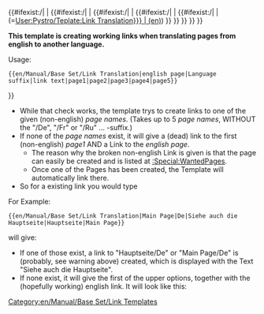 <includeonly><span><!--
-->{{#ifexist:{{{4}}}/{{ucfirst:{{{2}}}}}| [[{{{4}}}/{{ucfirst:{{{2}}}}} |{{{3}}}]] |<!--
  -->{{#ifexist:{{{5}}}/{{ucfirst:{{{2}}}}}| [[{{{5}}}/{{ucfirst:{{{2}}}}} |{{{3}}}]] |<!--
    -->{{#ifexist:{{{6}}}/{{ucfirst:{{{2}}}}}| [[{{{6}}}/{{ucfirst:{{{2}}}}} |{{{3}}}]] |<!--
      -->{{#ifexist:{{{7}}}/{{ucfirst:{{{2}}}}}| [[{{{7}}}/{{ucfirst:{{{2}}}}} |{{{3}}}]] |<!--
        -->{{#ifexist:{{{8}}}/{{ucfirst:{{{2}}}}}| [[{{{8}}}/{{ucfirst:{{{2}}}}} |{{{3}}}]] |<!--
          -->[[{{{4}}}/{{ucfirst:{{{2}}}}} |{{{3}}}]] (=[[{{{1|User:Pystro/Teplate:Link Translation}}} |{{{1|No original link defined!!!}}} (en)]])<!--
        -->}}<!--
      -->}}<!--
    -->}}<!--
  -->}}<!--
-->}}<!--
--></span></includeonly><noinclude>

'''This template is creating working links when translating pages from english to another language.'''

Usage:
<pre>{{en/Manual/Base Set/Link Translation|english page|Language suffix|link text|page1|page2|page3|page4|page5}}</pre>

{{en/Warning|Because "#ifexist:" was somehow broken, this template's check if one of the target pages exists would always return false. Like this: {{#ifexist: Industries | page exists! its working again! | returns false }} }}
* While that check works, the template trys to create links to one of the given (non-english) ''page names''. (Takes up to 5 ''page names'', WITHOUT the "/De", "/Fr" or "/Ru" ... -suffix.)
* If none of the ''page names'' exist, it will give a (dead) link to the first (non-english) ''page1'' AND a Link to the ''english page''.
** The reason why the broken non-english Link is given is that the page can easily be created and is listed at [[:Special:WantedPages]].
** Once one of the Pages has been created, the Template will automatically link there.
* So for a existing link {{en/C|<nowiki>[[en/Example|click this example link]]</nowiki>|}} you would type {{en/C|<nowiki>{{en/Example|</nowiki>''[your language code]''{{en/!}}''[text to display on your link]''{{en/!}}''[Translations for "Example"]''<nowiki>}}</nowiki>|}}

For Example:<pre>{{en/Manual/Base Set/Link Translation|Main Page|De|Siehe auch die Hauptseite|Hauptseite|Main Page}}</pre>will give:
* If one of those exist, a link to "Hauptseite/De" or "Main Page/De" is (probably, see warning above) created, which is displayed with the Text "Siehe auch die Hauptseite".
* If none exist, it will give the first of the upper options, together with the (hopefully working) english link. It will look like this:  {{en/Manual/Base Set/Link Translation|Main Page|De|Siehe auch die Hauptseite|Non-existent-page}}

[[Category:en/Manual/Base Set/Link Templates]]
</noinclude>